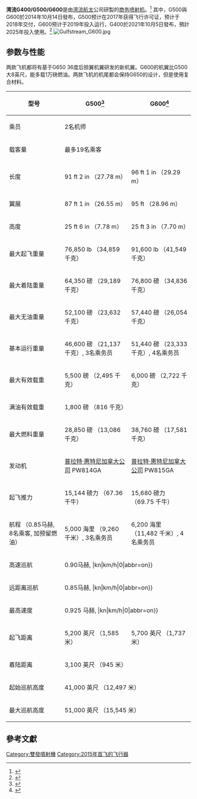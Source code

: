 '''湾流G400/G500/G600'''是由[[湾流航太|湾流航太]]公司研製的[[商务喷射机|商务喷射机]]。<ref>{{Cite press release|url=http://www.gulfstream.com/gulfstreamnow/article/gn-introducing-the-gulfstream-g500-and-g600|title=Gulfstream Introduces New Aircraft Family|publisher=Gulfstream|date=October 14, 2014}}</ref> 其中，G500與G600於2014年10月14日發布，G500预计在2017年获得飞行许可证，预计于2018年交付，G600预计于2019年投入运行，G400於2021年10月5日發布，預計2025年投入使用。<ref name="programs on track">{{Cite press release|url=http://www.gulfstream.com/gulfstreamnow/article/gn-all-new-g500-takes-flight|title=Gulfstream G500 and G600 programs on track|publisher=Gulfstream|date=May 23, 2016}}</ref>
[[File:Gulfstream_G600.jpg|thumb]]

== 参数与性能 ==
两款飞机都将有基于G650 36度后掠翼机翼研发的新机翼。G600的机翼比G500大8英尺，能多载1万磅燃油。两款飞机的机尾都会保持G650的设计，但是使用复合材料。
{| class="wikitable" style="text-align: center; margin-bottom: 10px;"
!型号
! G500<ref name="Gulfstream_G500_specs">{{Cite web|url=http://www.gulfstream.com/images/uploads/brochures/aircraft/G500SpecSheet_021816.pdf|title=G500 Specifications|date=2016|publisher=Gulfstream}}</ref>
! G600<ref name="G600specs">{{Cite web|url=http://www.gulfstream.com/images/uploads/brochures/aircraft/G600SpecSheet.pdf|title=G500 Specifications|date=2015|publisher=Gulfstream}}</ref>

|-
|乘员
| colspan="2" | 2名机师
|-
|载客量
| colspan="2" |最多19名乘客
|-

|长度
| 91 ft 2 in （27.78 m）
| 96 ft 1 in （29.29 m）
|-
|翼展
| 87 ft 1 in （26.55 m） 
| 95 ft （28.96 m）
|-
|高度
| 25 ft 6 in （7.78 m）
| 25 ft 3 in （7.70 m）
|-

|最大起飞重量
| 76,850 lb （34,859 千克）
| 91,600 lb （41,549 千克）
|-
|最大着陆重量
| 64,350 磅 （29,189 千克）
| 76,800 磅 （34,836 千克）
|-
|最大无油重量
|52,100 磅 （23,632 千克）
| 57,440 磅 （26,054 千克）
|-
|基本运行重量
|46,600 磅 （21,137 千克）, 3名乘务员
| 51,440 磅 （23,333 千克）, 4名乘务员
|-
|最大有效载重
|5,500 磅 （2,495 千克）
| 6,000 磅 （2,722 千克）
|-
|满油有效载重
| colspan="2" |1,800 磅 （816 千克）
|-
|最大燃料重量
|28,850 磅 （13,086 千克）
| 38,760 磅 （17,581 千克）
|-

|发动机
| [[普拉特·惠特尼加拿大公司|普拉特·惠特尼加拿大公司]] PW814GA 
| [[普拉特·惠特尼加拿大公司|普拉特·惠特尼加拿大公司]] PW815GA
|- 
|起飞推力
| 15,144 磅力 （67.36 千牛）
| 15,680 磅力 （69.75 千牛）
|-

|航程 （0.85马赫, 8名乘客, 加预留燃油）
| 5,000 海里 （9,260 千米）, 3名乘务员
| 6,200 海里 （11,482 千米）, 4名乘务员
|-
|高速巡航
| colspan="2" |0.90马赫, {{Convert|{{#expr:.9*573round0}}|kn|km/h|0|abbr=on}}
|-
|远距离巡航
| colspan="2" |0.85马赫, {{Convert|{{#expr:.85*573round0}}|kn|km/h|0|abbr=on}}
|-
|最高速度
| colspan="2" |0.925 马赫, {{Convert|{{#expr:.925*573round0}}|kn|km/h|0|abbr=on}}
|-
|起飞距离
| 5,200 英尺 （1,585 米）
| 5,700 英尺 （1,737 米）
|-
|着陆距离
| colspan="2" | 3,100 英尺 （945 米）
|-
|起始巡航高度
| colspan="2" |41,000 英尺 （12,497 米）
|-
|最大巡航高度
| colspan="2" |51,000 英尺 （15,545 米）
|}

== 參考文獻 ==
{{Reflist}}

[[Category:雙發噴射機|Category:雙發噴射機]]
[[Category:2015年首飞的飞行器|Category:2015年首飞的飞行器]]